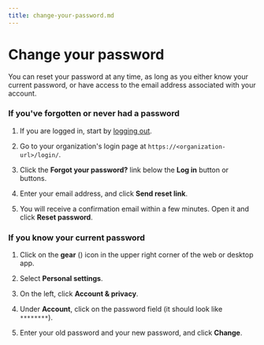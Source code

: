 ```yaml
---
title: change-your-password.md
---
```


# Change your password

You can reset your password at any time, as long as you either know your
current password, or have access to the email address associated with your
account.

### If you've forgotten or never had a password


<Tabs>
<TabItem label="instructions-for-all-platforms">

1. If you are logged in, start by [logging out](/help/logging-out).

2. Go to your organization's login page at `https://<organization-url>/login/`.

3. Click the **Forgot your password?** link below the **Log in** button or
   buttons.

4. Enter your email address, and click **Send reset link**.

5. You will receive a confirmation email within a few minutes. Open it and click
   **Reset password**.

</TabItem>
</Tabs>




### If you know your current password

<Tabs>
<TabItem label="instructions-for-all-platforms">

1. Click on the **gear** (<i class="zulip-icon zulip-icon-gear"></i>) icon in the upper
   right corner of the web or desktop app.

1. Select **Personal settings**.

1. On the left, click **Account & privacy**.



2. Under **Account**, click on the password field (it should look like `********`).

3. Enter your old password and your new password, and click **Change**.

</TabItem>
</Tabs>


